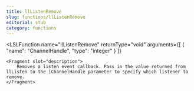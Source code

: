 ```yaml
---
title: llListenRemove
slug: functions/llListenRemove
editorial: stub
category: functions
---
```


<LSLFunction
	name="llListenRemove"
	returnType="void"
	arguments={[
	{
		"name": "ChannelHandle",
		"type": "integer"
	}
]}
>
	<Fragment slot="description">
		Removes a listen event callback. Pass in the value returned from llListen to the iChannelHandle parameter to specify which listener to remove.
	</Fragment>
</LSLFunction>
